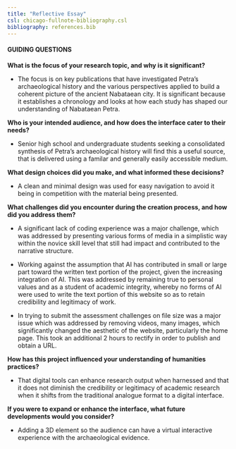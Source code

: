 ```yaml
---
title: "Reflective Essay"
csl: chicago-fullnote-bibliography.csl
bibliography: references.bib
---
```


#### GUIDING QUESTIONS

**What is the focus of your research topic, and why is it significant?**

-   The focus is on key publications that have investigated Petra's archaeological history and the various perspectives applied to build a coherent picture of the ancient Nabataean city. It is significant because it establishes a chronology and looks at how each study has shaped our understanding of Nabataean Petra.

**Who is your intended audience, and how does the interface cater to their needs?**

-   Senior high school and undergraduate students seeking a consolidated synthesis of Petra's archaeological history will find this a useful source, that is delivered using a familar and generally easily accessible medium.

**What design choices did you make, and what informed these decisions?**

-   A clean and minimal design was used for easy navigation to avoid it being in competition with the material being presented.

**What challenges did you encounter during the creation process, and how did you address them?**

-   A significant lack of coding experience was a major challenge, which was addressed by presenting various forms of media in a simplistic way within the novice skill level that still had impact and contributed to the narrative structure.

-   Working against the assumption that AI has contributed in small or large part toward the written text portion of the project, given the increasing integration of AI. This was addressed by remaining true to personal values and as a student of academic integrity, whereby no forms of AI were used to write the text portion of this website so as to retain credibility and legitimacy of work.

-   In trying to submit the assessment challenges on file size was a major issue which was addressed by removing videos, many images, which significantly changed the aesthetic of the website, particularly the home page. This took an additional 2 hours to rectify in order to publish and obtain a URL.

**How has this project influenced your understanding of humanities practices?**

-   That digital tools can enhance research output when harnessed and that it does not diminish the credibility or legitimacy of academic research when it shifts from the traditional analogue format to a digital interface.

**If you were to expand or enhance the interface, what future developments would you consider?**

-   Adding a 3D element so the audience can have a virtual interactive experience with the archaeological evidence.

#### 
